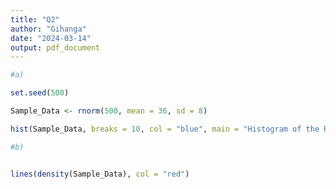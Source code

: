 ---
title: "Q2"
author: "Gihanga"
date: "2024-03-14"
output: pdf_document
---

```{r}
#a)

set.seed(500)

Sample_Data <- rnorm(500, mean = 36, sd = 8)

hist(Sample_Data, breaks = 10, col = "blue", main = "Histogram of the Random Sample of 500", xlab = "Values", ylab = "Frequency")

```

```{r}

#b)


lines(density(Sample_Data), col = "red")

```